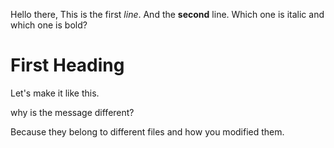 Hello there,
This is the first *line*.
And the **second** line.
Which one is italic and which one is bold?

# First Heading

Let's make it like this.

why is the message different?

Because they belong to different files and how you modified them. 
